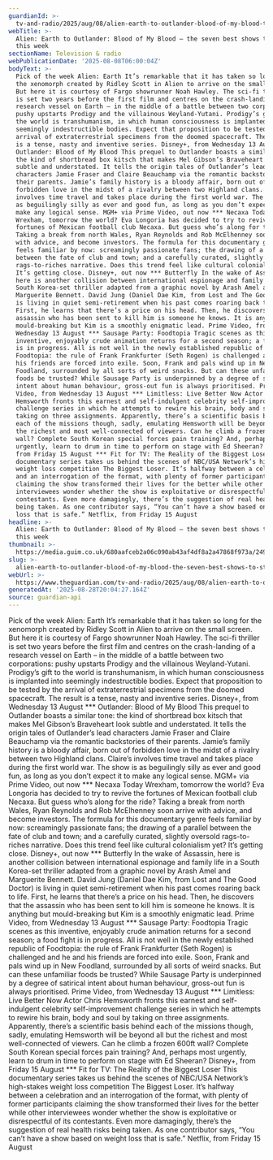 ```yaml
---
guardianId: >-
  tv-and-radio/2025/aug/08/alien-earth-to-outlander-blood-of-my-blood-the-seven-best-shows-to-stream-this-week
webTitle: >-
  Alien: Earth to Outlander: Blood of My Blood – the seven best shows to stream
  this week
sectionName: Television & radio
webPublicationDate: '2025-08-08T06:00:04Z'
bodyText: >-
  Pick of the week Alien: Earth It’s remarkable that it has taken so long for
  the xenomorph created by Ridley Scott in Alien to arrive on the small screen.
  But here it is courtesy of Fargo showrunner Noah Hawley. The sci-fi thriller
  is set two years before the first film and centres on the crash-landing of a
  research vessel on Earth – in the middle of a battle between two corporations:
  pushy upstarts Prodigy and the villainous Weyland-Yutani. Prodigy’s gift to
  the world is transhumanism, in which human consciousness is implanted into
  seemingly indestructible bodies. Expect that proposition to be tested by the
  arrival of extraterrestrial specimens from the doomed spacecraft. The result
  is a tense, nasty and inventive series. Disney+, from Wednesday 13 August ***
  Outlander: Blood of My Blood This prequel to Outlander boasts a similar tone:
  the kind of shortbread box kitsch that makes Mel Gibson’s Braveheart look
  subtle and understated. It tells the origin tales of Outlander’s lead
  characters Jamie Fraser and Claire Beauchamp via the romantic backstories of
  their parents. Jamie’s family history is a bloody affair, born out of
  forbidden love in the midst of a rivalry between two Highland clans. Claire’s
  involves time travel and takes place during the first world war. The show is
  as beguilingly silly as ever and good fun, as long as you don’t expect it to
  make any logical sense. MGM+ via Prime Video, out now *** Necaxa Today
  Wrexham, tomorrow the world? Eva Longoria has decided to try to revive the
  fortunes of Mexican football club Necaxa. But guess who’s along for the ride?
  Taking a break from north Wales, Ryan Reynolds and Rob McElhenney soon arrive
  with advice, and become investors. The formula for this documentary genre
  feels familiar by now: screamingly passionate fans; the drawing of a parallel
  between the fate of club and town; and a carefully curated, slightly oversold
  rags-to-riches narrative. Does this trend feel like cultural colonialism yet?
  It’s getting close. Disney+, out now *** Butterfly In the wake of Assassin,
  here is another collision between international espionage and family life in a
  South Korea-set thriller adapted from a graphic novel by Arash Amel and
  Marguerite Bennett. David Jung (Daniel Dae Kim, from Lost and The Good Doctor)
  is living in quiet semi-retirement when his past comes roaring back to life.
  First, he learns that there’s a price on his head. Then, he discovers that the
  assassin who has been sent to kill him is someone he knows. It is anything but
  mould-breaking but Kim is a smoothly enigmatic lead. Prime Video, from
  Wednesday 13 August *** Sausage Party: Foodtopia Tragic scenes as this
  inventive, enjoyably crude animation returns for a second season; a food fight
  is in progress. All is not well in the newly established republic of
  Foodtopia: the rule of Frank Frankfurter (Seth Rogen) is challenged and he and
  his friends are forced into exile. Soon, Frank and pals wind up in New
  Foodland, surrounded by all sorts of weird snacks. But can these unfamiliar
  foods be trusted? While Sausage Party is underpinned by a degree of satirical
  intent about human behaviour, gross-out fun is always prioritised. Prime
  Video, from Wednesday 13 August *** Limitless: Live Better Now Actor Chris
  Hemsworth fronts this earnest and self-indulgent celebrity self-improvement
  challenge series in which he attempts to rewire his brain, body and soul by
  taking on three assignments. Apparently, there’s a scientific basis behind
  each of the missions though, sadly, emulating Hemsworth will be beyond all but
  the richest and most well-connected of viewers. Can he climb a frozen 600ft
  wall? Complete South Korean special forces pain training? And, perhaps most
  urgently, learn to drum in time to perform on stage with Ed Sheeran? Disney+,
  from Friday 15 August *** Fit for TV: The Reality of the Biggest Loser This
  documentary series takes us behind the scenes of NBC/USA Network’s high-stakes
  weight loss competition The Biggest Loser. It’s halfway between a celebration
  and an interrogation of the format, with plenty of former participants
  claiming the show transformed their lives for the better while other
  interviewees wonder whether the show is exploitative or disrespectful of its
  contestants. Even more damagingly, there’s the suggestion of real health risks
  being taken. As one contributor says, “You can’t have a show based on weight
  loss that is safe.” Netflix, from Friday 15 August
headline: >-
  Alien: Earth to Outlander: Blood of My Blood – the seven best shows to stream
  this week
thumbnail: >-
  https://media.guim.co.uk/680aafceb2a06c090ab43af4df8a2a47868f973a/249_0_2501_2001/500.jpg
slug: >-
  alien-earth-to-outlander-blood-of-my-blood-the-seven-best-shows-to-stream-this-week
webUrl: >-
  https://www.theguardian.com/tv-and-radio/2025/aug/08/alien-earth-to-outlander-blood-of-my-blood-the-seven-best-shows-to-stream-this-week
generatedAt: '2025-08-28T20:04:27.164Z'
source: guardian-api
---
```

Pick of the week Alien: Earth It’s remarkable that it has taken so long for the xenomorph created by Ridley Scott in Alien to arrive on the small screen. But here it is courtesy of Fargo showrunner Noah Hawley. The sci-fi thriller is set two years before the first film and centres on the crash-landing of a research vessel on Earth – in the middle of a battle between two corporations: pushy upstarts Prodigy and the villainous Weyland-Yutani. Prodigy’s gift to the world is transhumanism, in which human consciousness is implanted into seemingly indestructible bodies. Expect that proposition to be tested by the arrival of extraterrestrial specimens from the doomed spacecraft. The result is a tense, nasty and inventive series. Disney+, from Wednesday 13 August *** Outlander: Blood of My Blood This prequel to Outlander boasts a similar tone: the kind of shortbread box kitsch that makes Mel Gibson’s Braveheart look subtle and understated. It tells the origin tales of Outlander’s lead characters Jamie Fraser and Claire Beauchamp via the romantic backstories of their parents. Jamie’s family history is a bloody affair, born out of forbidden love in the midst of a rivalry between two Highland clans. Claire’s involves time travel and takes place during the first world war. The show is as beguilingly silly as ever and good fun, as long as you don’t expect it to make any logical sense. MGM+ via Prime Video, out now *** Necaxa Today Wrexham, tomorrow the world? Eva Longoria has decided to try to revive the fortunes of Mexican football club Necaxa. But guess who’s along for the ride? Taking a break from north Wales, Ryan Reynolds and Rob McElhenney soon arrive with advice, and become investors. The formula for this documentary genre feels familiar by now: screamingly passionate fans; the drawing of a parallel between the fate of club and town; and a carefully curated, slightly oversold rags-to-riches narrative. Does this trend feel like cultural colonialism yet? It’s getting close. Disney+, out now *** Butterfly In the wake of Assassin, here is another collision between international espionage and family life in a South Korea-set thriller adapted from a graphic novel by Arash Amel and Marguerite Bennett. David Jung (Daniel Dae Kim, from Lost and The Good Doctor) is living in quiet semi-retirement when his past comes roaring back to life. First, he learns that there’s a price on his head. Then, he discovers that the assassin who has been sent to kill him is someone he knows. It is anything but mould-breaking but Kim is a smoothly enigmatic lead. Prime Video, from Wednesday 13 August *** Sausage Party: Foodtopia Tragic scenes as this inventive, enjoyably crude animation returns for a second season; a food fight is in progress. All is not well in the newly established republic of Foodtopia: the rule of Frank Frankfurter (Seth Rogen) is challenged and he and his friends are forced into exile. Soon, Frank and pals wind up in New Foodland, surrounded by all sorts of weird snacks. But can these unfamiliar foods be trusted? While Sausage Party is underpinned by a degree of satirical intent about human behaviour, gross-out fun is always prioritised. Prime Video, from Wednesday 13 August *** Limitless: Live Better Now Actor Chris Hemsworth fronts this earnest and self-indulgent celebrity self-improvement challenge series in which he attempts to rewire his brain, body and soul by taking on three assignments. Apparently, there’s a scientific basis behind each of the missions though, sadly, emulating Hemsworth will be beyond all but the richest and most well-connected of viewers. Can he climb a frozen 600ft wall? Complete South Korean special forces pain training? And, perhaps most urgently, learn to drum in time to perform on stage with Ed Sheeran? Disney+, from Friday 15 August *** Fit for TV: The Reality of the Biggest Loser This documentary series takes us behind the scenes of NBC/USA Network’s high-stakes weight loss competition The Biggest Loser. It’s halfway between a celebration and an interrogation of the format, with plenty of former participants claiming the show transformed their lives for the better while other interviewees wonder whether the show is exploitative or disrespectful of its contestants. Even more damagingly, there’s the suggestion of real health risks being taken. As one contributor says, “You can’t have a show based on weight loss that is safe.” Netflix, from Friday 15 August
